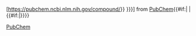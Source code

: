 [https://pubchem.ncbi.nlm.nih.gov/compound/{{{1|{{#property:P662<!--| [[Category:PubChem template with no id set]] -->}}}}} {{{2|CID {{{1}}}}}}] from [[PubChem]]<includeonly>{{#if:{{{2|}}}|<!-- no categorisation -->|{{EditAtWikidata|pid=P662|{{{1|}}}}}{{#if:{{{1|}}}|{{WikidataCheck|property=P662|value={{{1|}}}|category=PubChem ID (CID)}}}}}}</includeonly><noinclude>

{{Documentation|content=
{{Uses Wikidata|P662}}
;功用：本模板用於為指定的[[化合物]]提供往[[PubChem]]數據庫的連結。

==使用方法==
第一個無名參數是 CID

The second parameter is the display name. If this parameter is not given, the external link displays as <code><nowiki>CID {{{1}}}</nowiki></code>

Note that the link generated by this template is a CID (compound identifier) link.  There are two other identifiers used in PubChem: the UID (unique identifier) and SID (structure identifier). These two identifiers are currently not in use, but this template can be expanded to include them.

More information on these identifiers can be found in [https://pubchem.ncbi.nlm.nih.gov/docs/subcmpd_summary_page_help.html PubChem Help].
}}

[[Category:化學外部資源模板|PubChem]]

</noinclude>